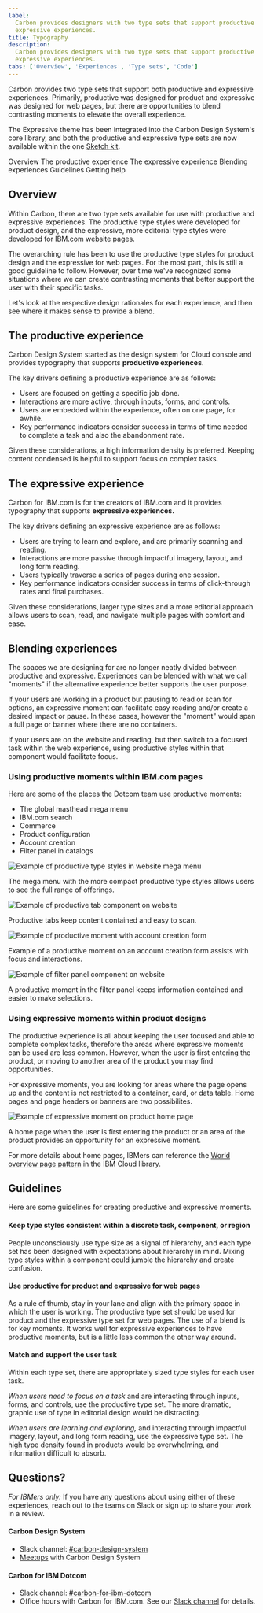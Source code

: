 ```yaml
---
label:
  Carbon provides designers with two type sets that support productive and
  expressive experiences.
title: Typography
description:
  Carbon provides designers with two type sets that support productive and
  expressive experiences.
tabs: ['Overview', 'Experiences', 'Type sets', 'Code']
---
```


<PageDescription>

Carbon provides two type sets that support both productive and expressive
experiences. Primarily, productive was designed for product and expressive was
designed for web pages, but there are opportunities to blend contrasting moments
to elevate the overall experience.

</PageDescription>

<InlineNotification>

The Expressive theme has been integrated into the Carbon Design System's core
library, and both the productive and expressive type sets are now available
within the one [Sketch kit](/designing/design-kits/).

</InlineNotification>

<AnchorLinks>

<AnchorLink>Overview</AnchorLink>
<AnchorLink>The productive experience</AnchorLink>
<AnchorLink>The expressive experience</AnchorLink>
<AnchorLink>Blending experiences</AnchorLink>
<AnchorLink>Guidelines</AnchorLink>
<AnchorLink>Getting help</AnchorLink>

</AnchorLinks>

## Overview

Within Carbon, there are two type sets available for use with productive and
expressive experiences. The productive type styles were developed for product
design, and the expressive, more editorial type styles were developed for
IBM.com website pages.

The overarching rule has been to use the productive type styles for product
design and the expressive for web pages. For the most part, this is still a good
guideline to follow. However, over time we've recognized some situations where
we can create contrasting moments that better support the user with their
specific tasks.

Let's look at the respective design rationales for each experience, and then see
where it makes sense to provide a blend.

## The productive experience

Carbon Design System started as the design system for Cloud console and provides
typography that supports **productive experiences**.

The key drivers defining a productive experience are as follows:

- Users are focused on getting a specific job done.
- Interactions are more active, through inputs, forms, and controls.
- Users are embedded within the experience, often on one page, for awhile.
- Key performance indicators consider success in terms of time needed to
  complete a task and also the abandonment rate.

Given these considerations, a high information density is preferred. Keeping
content condensed is helpful to support focus on complex tasks.

## The expressive experience

Carbon for IBM.com is for the creators of IBM.com and it provides typography
that supports **expressive experiences.**

The key drivers defining an expressive experience are as follows:

- Users are trying to learn and explore, and are primarily scanning and reading.
- Interactions are more passive through impactful imagery, layout, and long form
  reading.
- Users typically traverse a series of pages during one session.
- Key performance indicators consider success in terms of click-through rates
  and final purchases.

Given these considerations, larger type sizes and a more editorial approach
allows users to scan, read, and navigate multiple pages with comfort and ease.

## Blending experiences

The spaces we are designing for are no longer neatly divided between productive
and expressive. Experiences can be blended with what we call "moments" if the
alternative experience better supports the user purpose.

If your users are working in a product but pausing to read or scan for options,
an expressive moment can facilitate easy reading and/or create a desired impact
or pause. In these cases, however the "moment" would span a full page or banner
where there are no containers.

If your users are on the website and reading, but then switch to a focused task
within the web experience, using productive styles within that component would
facilitate focus.

### Using productive moments within IBM.com pages

Here are some of the places the Dotcom team use productive moments:

- The global masthead mega menu
- IBM.com search
- Commerce
- Product configuration
- Account creation
- Filter panel in catalogs

<Row>
<Column colLg={12}>

![Example of productive type styles in website mega menu](images/productive-in-expressive-megamenu.png)

</Column>
</Row>

<Caption>
  The mega menu with the more compact productive type styles allows users to see
  the full range of offerings.
</Caption>

<Row>
<Column colLg={12}>

![Example of productive tab component on website](images/productive-in-expressive-tabs.png)

</Column>
</Row>

<Caption>Productive tabs keep content contained and easy to scan.</Caption>

<Row>
<Column colLg={12}>

![Example of productive moment with account creation form](images/productive-in-expressive-URX.png)

</Column>
</Row>

<Caption>
  Example of a productive moment on an account creation form assists with focus
  and interactions.
</Caption>

<Row>
<Column colLg={12}>

![Example of filter panel component on website](images/productive-in-expressive-filter.png)

</Column>
</Row>

<Caption>
  A productive moment in the filter panel keeps information contained and easier
  to make selections.
</Caption>

### Using expressive moments within product designs

The productive experience is all about keeping the user focused and able to
complete complex tasks, therefore the areas where expressive moments can be used
are less common. However, when the user is first entering the product, or moving
to another area of the product you may find opportunities.

For expressive moments, you are looking for areas where the page opens up and
the content is not restricted to a container, card, or data table. Home pages
and page headers or banners are two possibilites.

<Row>
<Column colLg={12}>

![Example of expressive moment on product home page](images/expressive-in-productive-homepage.png)

</Column>
</Row>

<Caption>
  A home page when the user is first entering the product or an area of the
  product provides an opportunity for an expressive moment.
</Caption>

For more details about home pages, IBMers can reference the
[World overview page pattern](https://pages.github.ibm.com/ibmcloud/pal/patterns/world-overview-pages/usage/)
in the IBM Cloud library.

## Guidelines

Here are some guidelines for creating productive and expressive moments.

#### Keep type styles consistent within a discrete task, component, or region

People unconsciously use type size as a signal of hierarchy, and each type set
has been designed with expectations about hierarchy in mind. Mixing type styles
within a component could jumble the hierarchy and create confusion.

#### Use productive for product and expressive for web pages

As a rule of thumb, stay in your lane and align with the primary space in which
the user is working. The productive type set should be used for product and the
expressive type set for web pages. The use of a blend is for key moments. It
works well for expressive experiences to have productive moments, but is a
little less common the other way around.

#### Match and support the user task

Within each type set, there are appropriately sized type styles for each user
task.

_When users need to focus on a task_ and are interacting through inputs, forms,
and controls, use the productive type set. The more dramatic, graphic use of
type in editorial design would be distracting.

_When users are learning and exploring,_ and interacting through impactful
imagery, layout, and long form reading, use the expressive type set. The high
type density found in products would be overwhelming, and information difficult
to absorb.

## Questions?

_For IBMers only:_ If you have any questions about using either of these
experiences, reach out to the teams on Slack or sign up to share your work in a
review.

#### Carbon Design System

- Slack channel:
  [#carbon-design-system](https://ibm-studios.slack.com/messages/C0M053VPT/)
- [Meetups](https://www.carbondesignsystem.com/whats-happening/meetups/) with
  Carbon Design System

#### Carbon for IBM Dotcom

- Slack channel:
  [#carbon-for-ibm-dotcom](https://cognitive-app.slack.com/archives/C2PLX8GQ6)
- Office hours with Carbon for IBM.com. See our
  [Slack channel](https://cognitive-app.slack.com/archives/C2PLX8GQ6) for
  details.
